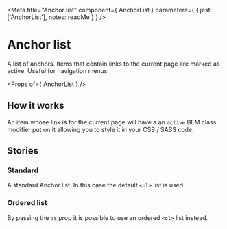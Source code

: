 
<Meta
  title="Anchor list"
  component={ AnchorList }
  parameters={ {
    jest: ['AnchorList'],
    notes: readMe
  } }
/>

# Anchor list

A list of anchors. Items that contain links to the current page are
marked as active. Useful for navigation menus.

<Preview withToolbar>
  <Story name="AnchorList">
    <AnchorList items={[
      { href: '/', text: 'Inactive 1' },
      { href: '#main-content', text: 'Active' },
      { href: '/#main-content', text: 'Inactive 2' }
    ]} />
  </Story>
</Preview>

<Props of={ AnchorList } />


## How it works

An item whose link is for the current page will have a an `active` BEM
class modifier put on it allowing you to style it in your CSS / SASS
code.


## Stories
### Standard

A standard Anchor list. In this case the default `<ul>` list is used.

<Preview>
  <Story name="Standard">
    <AnchorList items={[
      { href: '/', text: 'Inactive 1' },
      { href: '#main-content', text: 'Active' },
      { href: '/#main-content', text: 'Inactive 2' }
    ]} />
  </Story>
</Preview>


### Ordered list

By passing the `as` prop it is possible to use an ordered `<ol>` list instead.

<Preview>
  <Story name="Ordered">
    <AnchorList
      as="ol"
      items={[
        { href: '/', text: 'Inactive 1' },
        { href: '#main-content', text: 'Active' },
        { href: '/#main-content', text: 'Inactive 2' }
      ]}
    />
  </Story>
</Preview>
